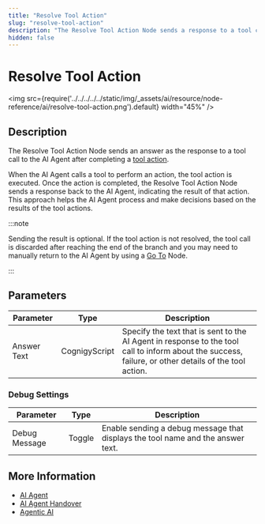 ```yaml
---
title: "Resolve Tool Action"
slug: "resolve-tool-action"
description: "The Resolve Tool Action Node sends a response to a tool call to the AI Agent after completing a tool action."
hidden: false
---
```


# Resolve Tool Action

<img src={require('../../../../../static/img/_assets/ai/resource/node-reference/ai/resolve-tool-action.png').default} width="45%" />

## Description

The Resolve Tool Action Node sends an answer as the response to a tool call to the AI Agent after completing a [tool action](ai-agent.mdx#ai-agent-tool).

When the AI Agent calls a tool to perform an action, the tool action is executed. Once the action is completed, the Resolve Tool Action Node sends a response back to the AI Agent, indicating the result of that action. This approach helps the AI Agent process and make decisions based on the results of the tool actions.

:::note

  Sending the result is optional. If the tool action is not resolved, the tool call is discarded after reaching the end of the branch and you may need to manually return to the AI Agent by using a [Go To](../logic/go-to.mdx) Node.

:::

## Parameters

| Parameter   | Type          | Description                                                                                                                                           |
|-------------|---------------|-------------------------------------------------------------------------------------------------------------------------------------------------------|
| Answer Text | CognigyScript | Specify the text that is sent to the AI Agent in response to the tool call to inform about the success, failure, or other details of the tool action. |

### Debug Settings

| Parameter     | Type   | Description                                                                     |
|---------------|--------|---------------------------------------------------------------------------------|
| Debug Message | Toggle | Enable sending a debug message that displays the tool name and the answer text. |

## More Information

- [AI Agent](ai-agent.mdx)
- [AI Agent Handover](ai-agent-handover.mdx)
- [Agentic AI](../../../empower/agentic-ai/overview.mdx)